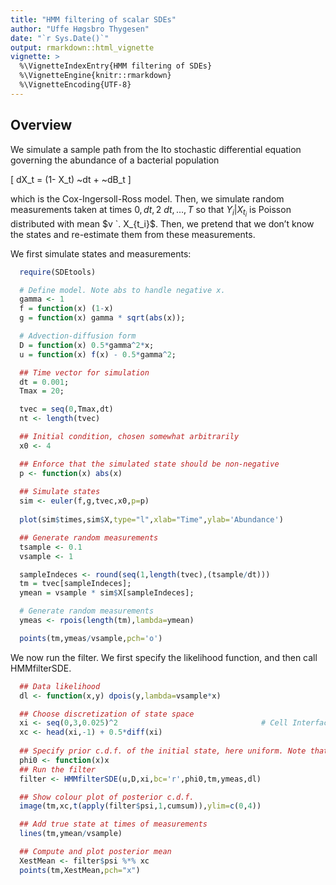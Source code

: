 ```yaml
---
title: "HMM filtering of scalar SDEs"
author: "Uffe Høgsbro Thygesen"
date: "`r Sys.Date()`"
output: rmarkdown::html_vignette
vignette: >
  %\VignetteIndexEntry{HMM filtering of SDEs}
  %\VignetteEngine{knitr::rmarkdown}
  %\VignetteEncoding{UTF-8}
---
```



## Overview 

We simulate a sample path from the Ito stochastic differential equation governing the abundance of a bacterial population

\[
dX_t = (1- X_t) ~dt + \gamma \sqrt{X_t} ~dB_t
\]

which is the Cox-Ingersoll-Ross model. Then, we simulate random measurements taken at times $0,dt,2~dt, \ldots, T$ so that $Y_i | X_{t_i}$ is Poisson distributed with mean $v `. X_{t_i}$. Then, we pretend that we don't know the states and re-estimate them from these measurements. 

We first simulate states and measurements: 

```r
  require(SDEtools)

  # Define model. Note abs to handle negative x.
  gamma <- 1
  f = function(x) (1-x)
  g = function(x) gamma * sqrt(abs(x));

  # Advection-diffusion form
  D = function(x) 0.5*gamma^2*x;
  u = function(x) f(x) - 0.5*gamma^2;

  ## Time vector for simulation
  dt = 0.001;
  Tmax = 20;

  tvec = seq(0,Tmax,dt)
  nt <- length(tvec)

  ## Initial condition, chosen somewhat arbitrarily
  x0 <- 4

  ## Enforce that the simulated state should be non-negative
  p <- function(x) abs(x)
  
  ## Simulate states 
  sim <- euler(f,g,tvec,x0,p=p)
  
  plot(sim$times,sim$X,type="l",xlab="Time",ylab='Abundance')

  ## Generate random measurements
  tsample <- 0.1
  vsample <- 1

  sampleIndeces <- round(seq(1,length(tvec),(tsample/dt)))
  tm = tvec[sampleIndeces];
  ymean = vsample * sim$X[sampleIndeces];

  # Generate random measurements
  ymeas <- rpois(length(tm),lambda=ymean)

  points(tm,ymeas/vsample,pch='o')
```

We now run the filter. We first specify the likelihood function, and then call HMMfilterSDE.

```r

  ## Data likelihood
  dl <- function(x,y) dpois(y,lambda=vsample*x)

  ## Choose discretization of state space
  xi <- seq(0,3,0.025)^2                                # Cell Interfaces
  xc <- head(xi,-1) + 0.5*diff(xi)
  
  ## Specify prior c.d.f. of the initial state, here uniform. Note that it does not have to be normalized.
  phi0 <- function(x)x
  ## Run the filter 
  filter <- HMMfilterSDE(u,D,xi,bc='r',phi0,tm,ymeas,dl)

  ## Show colour plot of posterior c.d.f.
  image(tm,xc,t(apply(filter$psi,1,cumsum)),ylim=c(0,4))

  ## Add true state at times of measurements
  lines(tm,ymean/vsample)

  ## Compute and plot posterior mean
  XestMean <- filter$psi %*% xc
  points(tm,XestMean,pch="x")
```

